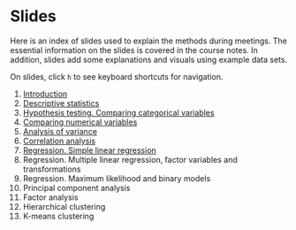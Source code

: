 # Slides

Here is an index of slides used to explain the methods during meetings. The essential information on the slides is covered in the course notes. In addition, slides add some explanations and visuals using example data sets.

On slides, click `h` to see keyboard shortcuts for navigation.

1. [Introduction](./slides/01_introduction.html)
2. [Descriptive statistics](./slides/02_descriptive.html)
2. [Hypothesis testing. Comparing categorical variables](./slides/03_hypothesis.html)
3. [Comparing numerical variables](./slides/05_numerical.html)
4. [Analysis of variance](./slides/06_anova.html)
5. [Correlation analysis](./slides/07_correlation.html)
6. [Regression. Simple linear regression](./slides/08_regression.html)
7. Regression. Multiple linear regression, factor variables and transformations
8. Regression. Maximum likelihood and binary models
9. Principal component analysis
10. Factor analysis
11. Hierarchical clustering
12. K-means clustering